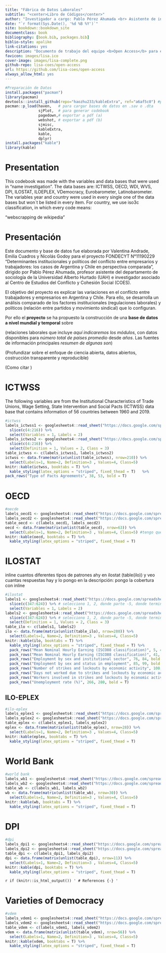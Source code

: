 ```yaml
---
title: "Fábrica de Datos Laborales"
subtitle: "<center>Libro de Códigos</center>"
author: "Investigador a cargo: Pablo Pérez Ahumada <br> Asistente de investigación: Valentina Andrade <br> Ayudantes de investigación: Emilia Cuadros y Nicolás Godoy"
date: "`r format(Sys.Date(), '%d %B %Y')`"
site: bookdown::bookdown_site
documentclass: book
bibliography: [book.bib, packages.bib]
biblio-style: apalike
link-citations: yes
description: "Documento de trabajo del equipo <b>Open Access</b> para el Laboratorio de Ciencia Social Abierta"
favicon: images/lisa.ico
cover-image: images/lisa-complete.png
github-repo: lisa-coes/open-access
url: https://github.com/lisa-coes/open-access
always_allow_html: yes
---
```


```r
#Preparación de Datos
install.packages("pacman")
library(pacman)
devtools::install_github(repo="haozhu233/kableExtra", ref="a6af5c0") #para collapse rows
pacman::p_load(haven,   # para cargar bases de datos en .sav o .dta
               sjPlot,  # para generar codebook
               pagedown,# exportar a pdf (a)
               webshot, # exportar a pdf (b)
               sjmisc,
               kableExtra, 
               kable,
               dplyr)
install.packages("kable")
library(kable)
```

# Presentation

This codebook was made with the variables and data bases that were used in "name investigation". The data bases are: ICTWSS, OECD, WDI, WVS, DPI, ILOSTAT, ILOEPLEX, VDemocracy, Eurobarometer, Latinobarometer. The variables year and country were used in every single one of the data bases but won´t be listed in every item. For country, we use iso3c classification, in which every code means:

"webscrapping de wikipedia"


# Presentación

Este documento y base de datos fue elaborada por Valentina Andrade, Emilia Cuadros y Nicolás Godoy para el proyecto FONDECYT N°11190229 "Determinantes institucionales y políticos del conflicto entre empresarios y trabajadores: los casos de Argentina y Chile en perspectiva comparada", dirigido por Pablo Pérez Ahumada, profesor asistente del departamento de sociología de la Universidad Alberto Hurtado (UAH) e investigador asociado al Centro de Estudios del Conflicto y Cohesión Social (COES). 

El objetivo del proyecto es explicar las variaciones en el conflicto entre trabajadores y empresarios en Argentina y Chile. Para ello, se desarrolla un análisis comparado de los factores institucionales (regulaciones laborales) y políticos (relación entre partidos y movimiento sindical) que lo configuran.

Por ello el **proyecto** se ha propuesto la construcción de una **base de datos a nivel mundial y temporal** sobre 

(relaciones laborales que incluye *aquí indicaremos los módulos*, con datos disponibles para *número total de países promedio* desde *años*. Las fuentes de información principales *resumen de algunas son*)

(Profundizar sobre el enfoque de ciencia abierta, datos abiertos, costrucción transparente y reproducible)

(Como citar )

<!--chapter:end:index.Rmd-->

# ICTWSS

The following variables are from the Institutional Characteristics of Trade Unions, Wage Setting, State Intervention and Social Pacts (ICTWSS) data base that contains information of 56 countries between 1960 and 2019.

```r
#ictwss
labels_ictwss1 <- googlesheets4::read_sheet("https://docs.google.com/spreadsheets/d/1aw_byhiC4b_0XPcTDtsCpCeJHabK38i4pCmkHshYMB8/edit#gid=0", range = c("B4:C216"), col_names = F) %>%
  slice(c(4:216)) %>% 
  select(Variables = 1, Labels = 2)
labels_ictwss2 <- googlesheets4::read_sheet("https://docs.google.com/spreadsheets/d/1aw_byhiC4b_0XPcTDtsCpCeJHabK38i4pCmkHshYMB8/edit#gid=0", range = c("E4:G216"), col_names = F) %>%
  slice(c(4:216)) %>% 
  select(Definition = 1, Values = 2, Class = 3)
table_ictwss <- c(labels_ictwss1, labels_ictwss2) 
ictwss <- data.frame(matrix(unlist(table_ictwss), nrow=210)) %>%
  select(Labels=1, Name=2, Definition=3 , Values=4, Class=5) 
knitr::kable(ictwss, booktabs = T) %>% 
  kable_styling(latex_options = "striped", fixed_thead = T)   %>%
pack_rows("Type of Pacts Agreements", 38, 53, bold = T)
```


<!--chapter:end:01-ictwss.Rmd-->


# OECD

```r
#oecde
labels_oecd1 <- googlesheets4::read_sheet("https://docs.google.com/spreadsheets/d/1aw_byhiC4b_0XPcTDtsCpCeJHabK38i4pCmkHshYMB8/edit#gid=0", range = c("B217:C279"), col_names = F)
labels_oecd2 <- googlesheets4::read_sheet("https://docs.google.com/spreadsheets/d/1aw_byhiC4b_0XPcTDtsCpCeJHabK38i4pCmkHshYMB8/edit#gid=0", range = c("E217:G279"), col_names = F) 
table_oecd <- c(labels_oecd1, labels_oecd2) 
oecd <- data.frame(matrix(unlist(table_oecd), nrow=63)) %>%
  select(Labels=1, Name=2, Definition=3 , Values=4, Class=5) #tengo que eliminar las variables que no son oecd
knitr::kable(oecd, booktabs = T) %>% 
  kable_styling(latex_options = "striped", fixed_thead = T)  
```


<!--chapter:end:02-oecd.Rmd-->

# ILOSTAT

inline cuantos diferentes tipos de patrones ahy en ilostat (table(ilo)) y veo cuantas respuestas hay y lo pongo en la descripción: pongo la cobertura con inline

```r
#ilostat
labels1 <- googlesheets4::read_sheet("https://docs.google.com/spreadsheets/d/1aw_byhiC4b_0XPcTDtsCpCeJHabK38i4pCmkHshYMB8/edit#gid=0", range = c("B5:C629"), col_names = F) %>%
  slice(c(347:624)) %>% # selecciono 1, 2, donde parte -5, donde termina -5
  select(Variables = 1, Labels = 2)
labels2 <- googlesheets4::read_sheet("https://docs.google.com/spreadsheets/d/1aw_byhiC4b_0XPcTDtsCpCeJHabK38i4pCmkHshYMB8/edit#gid=0", range = c("E5:G629"), col_names = F) %>%
  slice(c(347:624)) %>% # selecciono 1, 2, donde parte -5, donde termina -5
  select(Definition = 1, Values = 2, Class = 3)
table_ilo <- c(labels1, labels2) 
ilo <- data.frame(matrix(unlist(table_ilo), nrow=280)) %>%
  select(Labels=1, Name=2, Definition=3 , Values=4, Class=5) 
knitr::kable(ilo, booktabs = T) %>% 
  kable_styling(latex_options = "striped", fixed_thead = T) %>%
  pack_rows("Mean Nominal Hourly Earning (ISCO08 classification)", 5, 40, bold = T) %>%
  pack_rows("Mean Nominal Hourly Earning (ISCO88 classification)", 41, 73, bold = T) %>%
  pack_rows("Employment by sex and institutional sector", 76, 84, bold = T) %>%
  pack_rows("Employment by sex and status in employment", 85, 99, bold = T) %>%
  pack_rows("Number of strikes and lockouts by economic activity", 100, 153, bold = T) %>%
  pack_rows("Days not worked due to strikes and lockouts by economic activity", 154, 213, bold = T) %>%
  pack_rows("Workers involved in strikes and lockouts by economic activity", 214, 265, bold = T) %>%
  pack_rows("Unemployment rate (%)", 266, 280, bold = T) 
```



## ILO-EPLEX
```r
#ilo-eplex
labels_eplex1 <- googlesheets4::read_sheet("https://docs.google.com/spreadsheets/d/1aw_byhiC4b_0XPcTDtsCpCeJHabK38i4pCmkHshYMB8/edit#gid=0", range = c("B323:C350"), col_names = F) 
labels_eplex2 <- googlesheets4::read_sheet("https://docs.google.com/spreadsheets/d/1aw_byhiC4b_0XPcTDtsCpCeJHabK38i4pCmkHshYMB8/edit#gid=0", range = c("E323:G350"), col_names = F) 
table_eplex <- c(labels_eplex1, labels_eplex2) 
eplex <- data.frame(matrix(unlist(table_eplex), nrow=28)) %>%
  select(Labels=1, Name=2, Definition=3 , Values=4, Class=5) 
knitr::kable(eplex, booktabs = T) %>% 
  kable_styling(latex_options = "striped", fixed_thead = T) 
```


<!--chapter:end:03-ilo.Rmd-->

# World Bank

```r
#world bank
labels_wb1 <- googlesheets4::read_sheet("https://docs.google.com/spreadsheets/d/1aw_byhiC4b_0XPcTDtsCpCeJHabK38i4pCmkHshYMB8/edit#gid=0", range = c("B280:C309"), col_names = F) 
labels_wb2 <- googlesheets4::read_sheet("https://docs.google.com/spreadsheets/d/1aw_byhiC4b_0XPcTDtsCpCeJHabK38i4pCmkHshYMB8/edit#gid=0", range = c("E280:G309"), col_names = F) 
table_wb <- c(labels_wb1, labels_wb2) 
wb <- data.frame(matrix(unlist(table_wb), nrow=30)) %>%
  select(Labels=1, Name=2, Definition=3 , Values=4, Class=5) 
knitr::kable(wb, booktabs = T) %>% 
  kable_styling(latex_options = "striped", fixed_thead = T) 
```

<!--chapter:end:04-wdi.Rmd-->

# DPI
```r
#dpi
labels_dpi1 <- googlesheets4::read_sheet("https://docs.google.com/spreadsheets/d/1aw_byhiC4b_0XPcTDtsCpCeJHabK38i4pCmkHshYMB8/edit#gid=0", range = c("B310:C320"), col_names = F) 
labels_dpi2 <- googlesheets4::read_sheet("https://docs.google.com/spreadsheets/d/1aw_byhiC4b_0XPcTDtsCpCeJHabK38i4pCmkHshYMB8/edit#gid=0", range = c("E310:G320"), col_names = F) 
table_dpi <- c(labels_dpi1, labels_dpi2) 
dpi <- data.frame(matrix(unlist(table_dpi), nrow=11)) %>%
  select(Labels=1, Name=2, Definition=3 , Values=4, Class=5) 
knitr::kable(dpi, booktabs = T) %>% 
  kable_styling(latex_options = "striped", fixed_thead = T) 
```


<!--chapter:end:05-dpi.Rmd-->

`r if (knitr::is_html_output()) '
# References {-}
'`

<!--chapter:end:06-references.Rmd-->

# Varieties of Democracy

```r
#vdem
labels_vdem1 <- googlesheets4::read_sheet("https://docs.google.com/spreadsheets/d/1aw_byhiC4b_0XPcTDtsCpCeJHabK38i4pCmkHshYMB8/edit#gid=0", range = c("B755:C810"), col_names = F) 
labels_vdem2 <- googlesheets4::read_sheet("https://docs.google.com/spreadsheets/d/1aw_byhiC4b_0XPcTDtsCpCeJHabK38i4pCmkHshYMB8/edit#gid=0", range = c("E755:G810"), col_names = F) 
table_vdem <- c(labels_vdem1, labels_vdem2) 
vdem <- data.frame(matrix(unlist(table_vdem), nrow=56)) %>%
  select(Labels=1, Name=2, Definition=3 , Values=4, Class=5) 
knitr::kable(vdem, booktabs = T) %>% 
  kable_styling(latex_options = "striped", fixed_thead = T) 
```

<!--chapter:end:06-vdem.Rmd-->

